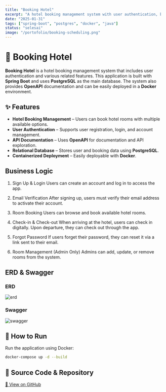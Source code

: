```yaml
---
title: "Booking Hotel"
excerpt: "A hotel booking management system with user authentication, built using Spring Boot and PostgreSQL, running in a Docker environment."
date: "2025-01-31"
tags: ["spring-boot", "postgres", "docker", "java"]
status: "selesai"
image: "/portofolio/booking-scheduling.png"
---
```



# 🏨 Booking Hotel

**Booking Hotel** is a hotel booking management system that includes user authentication and various related features. This application is built with **Spring Boot** and uses **PostgreSQL** as the main database. The system also provides **OpenAPI** documentation and can be easily deployed in a **Docker** environment.

## ✨ Features

- **Hotel Booking Management** – Users can book hotel rooms with multiple available options.
- **User Authentication** – Supports user registration, login, and account management.
- **API Documentation** – Uses **OpenAPI** for documentation and API exploration.
- **Relational Database** – Stores user and booking data using **PostgreSQL**.
- **Containerized Deployment** – Easily deployable with **Docker**.



## Business Logic

1. Sign Up & Login
    Users can create an account and log in to access the app.

2. Email Verification
    After signing up, users must verify their email address to activate their account.

3. Room Booking
    Users can browse and book available hotel rooms.

4. Check-in & Check-out
    When arriving at the hotel, users can check in digitally.
    Upon departure, they can check out through the app.

5. Forgot Password
    If users forget their password, they can reset it via a link sent to their email.

6. Room Management (Admin Only)
    Admins can add, update, or remove rooms from the system.


## ERD & Swagger

### ERD

<img src="https://github.com/MamangRust/booking-spring-schedule/raw/main/images/erd_booking.png?raw=true" width={600} height={400} alt="erd" />


### Swagger
<img src="https://github.com/MamangRust/booking-spring-schedule/raw/main/images/swagger.png?raw=true" width={600} height={400} alt="swagger" />


## 🚀 How to Run

Run the application using Docker:

```sh
docker-compose up -d --build
```

## 🔗 Source Code & Repository
[📌 View on GitHub](https://github.com/MamangRust/booking-spring-schedule)

